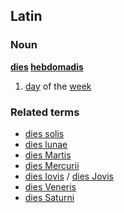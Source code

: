 ==Latin==
===Noun===
'''[[dies]] [[hebdomadis]]'''
# [[day]] of the [[week]]
===Related terms===
*[[dies solis]]
*[[dies lunae]]
*[[dies Martis]]
*[[dies Mercurii]]
*[[dies Iovis]] / [[dies Jovis]]
*[[dies Veneris]]
*[[dies Saturni]]